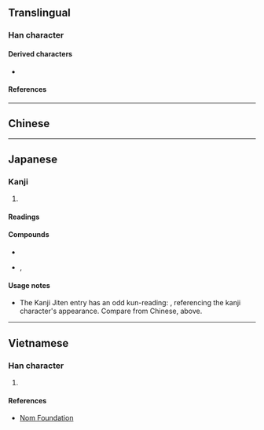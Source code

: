 {{character info/new}}
==Translingual==

===Han character===
{{Han char|rn=39|rad=子|as=00|sn=3|var=2|four=|canj=NNM,XNNM|ids=⿰了一}}

====Derived characters====
* {{l|mul|[[𢩯]], [[𧺐]]}}

====References====
{{Han ref|kx=0277.080|dkj=06932|dj=0544.020|hdz=21008.011|uh=5B52}}

----

==Chinese==
{{zh-see|孓}}

----

==Japanese==

===Kanji===
{{ja-kanji|grade=|rs=子00}}

# {{rfdef|ja|sort=子00}}

====Readings====
{{ja-readings
|goon=かち
|kanon=けつ
|kanyoon=きょう<きよう
|on=く, くつ
|kun=ぼうふら-, みじか-い
}}

====Compounds====
* {{ja-r|孑孒|ぼうふら|[[mosquito]] [[larva]]}}
* {{ja-r|孑孑|ぼうふら}}, {{ja-r|孑%孑|けつ%けつ}}

====Usage notes====
* The Kanji Jiten entry has an odd kun-reading: {{ja-r|ひだりのうでがない|ひだり の うで が ない|missing one's left arm}}, referencing the kanji character's appearance. Compare from Chinese, above.

----

==Vietnamese==

===Han character===
{{vi-readings|rs=子00|reading=kiết}}

# {{rfdef|vi|sort=子00}}

====References====
* [http://nomfoundation.org/common/nom_details.php?codepoint=5b52 Nom Foundation]